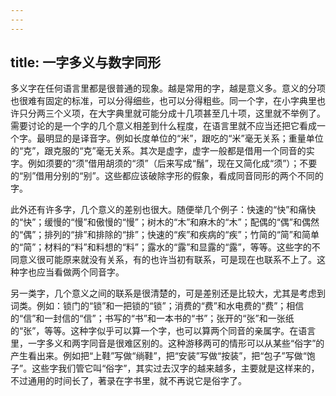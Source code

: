 ```yaml
---
---
---
```

title: 一字多义与数字同形
---




多义字在任何语言里都是很普通的现象。越是常用的字，越是意义多。意义的分项也很难有固定的标准，可以分得细些，也可以分得粗些。同一个字，在小字典里也许只分两三个义项，在大字典里就可能分成十几项甚至几十项，这里就不举例了。需要讨论的是一个字的几个意义相差到什么程度，在语言里就不应当还把它看成一个字。最明显的是译音字。例如长度单位的“米”，跟吃的“米”毫无关系；重量单位的“克”，跟克服的“克”毫无关系。其次是虚字，虚字一般都是借用一个同音的实字。例如须要的“须”借用胡须的“须”（后来写成“鬚”，现在又简化成“须”）；不要的“别”借用分别的“别”。这些都应该破除字形的假象，看成同音同形的两个不同的字。

此外还有许多字，几个意义的差别也很大。随便举几个例子：快速的“快”和痛快的“快”；缓慢的“慢”和傲慢的“慢”；树木的“木”和麻木的“木”；配偶的“偶”和偶然的“偶”；排列的“排”和排除的“排”；快速的“疾”和疾病的“疾”；竹简的“简”和简单的“简”；材料的“料”和料想的“料”；露水的“露”和显露的“露”，等等。这些字的不同意义很可能原来就没有关系，有的也许当初有联系，可是现在也联系不上了。这种字也应当看做两个同音字。

另一类字，几个意义之间的联系是很清楚的，可是差别还是比较大，尤其是考虑到词类。例如：锁门的“锁”和一把锁的“锁”；消费的“费”和水电费的“费”；相信的“信”和一封信的“信”；书写的“书”和一本书的“书”；张开的“张”和一张纸的“张”，等等。这种字似乎可以算一个字，也可以算两个同音的亲属字。在语言里，一字多义和两字同音是很难区别的。这种游移两可的情形可以从某些“俗字”的产生看出来。例如把“上鞋”写做“绱鞋”，把“安装”写做“按装”，把“包子”写做“饱子”。这些字我们管它叫“俗字”，其实过去汉字的越来越多，主要就是这样来的，不过通用的时间长了，著录在字书里，就不再说它是俗字了。